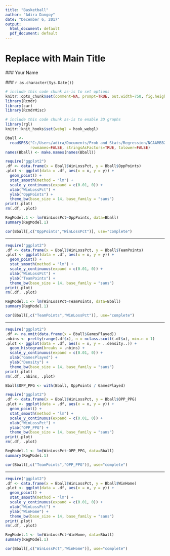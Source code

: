 ```yaml
---
title: "Basketball"
author: "Adira Dangoy"
date: "December 6, 2017"
output:
  html_document: default
  pdf_document: default
---
```


<!-- R Commander Markdown Template -->
  
  Replace with Main Title
=======================
  
  ### Your Name
  
  ### `r as.character(Sys.Date())`
  
  ```r
# include this code chunk as-is to set options
knitr::opts_chunk$set(comment=NA, prompt=TRUE, out.width=750, fig.height=8, fig.width=8)
library(Rcmdr)
library(car)
library(RcmdrMisc)
```


```r
# include this code chunk as-is to enable 3D graphs
library(rgl)
knitr::knit_hooks$set(webgl = hook_webgl)
```



```r
Bball <- 
  readSPSS("C:/Users/adira/Documents/Prob and Stats/Regression/NCAAMBB2014.sav",
           rownames=FALSE, stringsAsFactors=TRUE, tolower=FALSE)
names(Bball) <- make.names(names(Bball))
```





```r
require("ggplot2")
.df <- data.frame(x = Bball$WinLossPct, y = Bball$OppPoints)
.plot <- ggplot(data = .df, aes(x = x, y = y)) + 
  geom_point() + 
  stat_smooth(method = "lm") + 
  scale_y_continuous(expand = c(0.01, 0)) + 
  xlab("WinLossPct") + 
  ylab("OppPoints") + 
  theme_bw(base_size = 14, base_family = "sans")
print(.plot)
rm(.df, .plot)
```





```r
RegModel.1 <- lm(WinLossPct~OppPoints, data=Bball)
summary(RegModel.1)
```

```r
cor(Bball[,c("OppPoints","WinLossPct")], use="complete")
```


-----------------------------


```r
require("ggplot2")
.df <- data.frame(x = Bball$WinLossPct, y = Bball$TeamPoints)
.plot <- ggplot(data = .df, aes(x = x, y = y)) + 
  geom_point() + 
  stat_smooth(method = "lm") + 
  scale_y_continuous(expand = c(0.01, 0)) + 
  xlab("WinLossPct") + 
  ylab("TeamPoints") + 
  theme_bw(base_size = 14, base_family = "sans")
print(.plot)
rm(.df, .plot)
```

```r
RegModel.1 <- lm(WinLossPct~TeamPoints, data=Bball)
summary(RegModel.1)
```

```r
cor(Bball[,c("TeamPoints","WinLossPct")], use="complete")
```


-------------------------

```r
require("ggplot2")
.df <- na.omit(data.frame(x = Bball$GamesPlayed))
.nbins <- pretty(range(.df$x), n = nclass.scott(.df$x), min.n = 1)
.plot <- ggplot(data = .df, aes(x = x, y = ..density..)) + 
  geom_histogram(breaks = .nbins) + 
  scale_y_continuous(expand = c(0.01, 0)) + 
  xlab("GamesPlayed") + 
  ylab("Density") + 
  theme_bw(base_size = 14, base_family = "sans")
print(.plot)
rm(.df, .nbins, .plot)
```



```r
Bball$OPP_PPG <- with(Bball, OppPoints / GamesPlayed)
```


```r
require("ggplot2")
.df <- data.frame(x = Bball$WinLossPct, y = Bball$OPP_PPG)
.plot <- ggplot(data = .df, aes(x = x, y = y)) + 
  geom_point() + 
  stat_smooth(method = "lm") + 
  scale_y_continuous(expand = c(0.01, 0)) + 
  xlab("WinLossPct") + 
  ylab("OPP_PPG") + 
  theme_bw(base_size = 14, base_family = "sans")
print(.plot)
rm(.df, .plot)
```
```r
RegModel.1 <- lm(WinLossPct~OPP_PPG, data=Bball)
summary(RegModel.1)
```

```r
cor(Bball[,c("TeamPoints","OPP_PPG")], use="complete")
```


-----------

```r
require("ggplot2")
.df <- data.frame(x = Bball$WinLossPct, y = Bball$WinHome)
.plot <- ggplot(data = .df, aes(x = x, y = y)) + 
  geom_point() + 
  stat_smooth(method = "lm") + 
  scale_y_continuous(expand = c(0.01, 0)) + 
  xlab("WinLossPct") + 
  ylab("WinHome") + 
  theme_bw(base_size = 14, base_family = "sans")
print(.plot)
rm(.df, .plot)
```


```r
RegModel.1 <- lm(WinLossPct~WinHome, data=Bball)
summary(RegModel.1)
```

```r
cor(Bball[,c("WinLossPct","WinHome")], use="complete")
```
